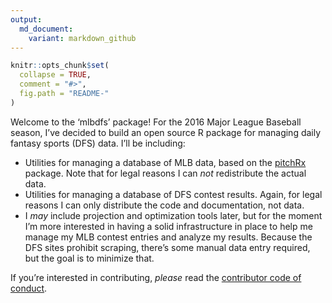 ```yaml
---
output:
  md_document:
    variant: markdown_github
---
```


<!-- README.md is generated from README.Rmd. Please edit that file -->

```r
knitr::opts_chunk$set(
  collapse = TRUE,
  comment = "#>",
  fig.path = "README-"
)
```
Welcome to the 'mlbdfs' package! For the 2016 Major League Baseball season, I've decided to build an open source R package for managing daily fantasy sports (DFS) data. I'll be including:

* Utilities for managing a database of MLB data, based on the [pitchRx](https://cran.r-project.org/web/packages/pitchRx/index.html) package. Note that for legal reasons I can *not* redistribute the actual data. 
* Utilities for managing a database of DFS contest results. Again, for legal reasons I can only distribute the code and documentation, not data.
* I *may* include projection and optimization tools later, but for the moment I'm more interested in having a solid infrastructure in place to help me manage my MLB contest entries and analyze my results. Because the DFS sites prohibit scraping, there's some manual data entry required, but the goal is to minimize that.

If you're interested in contributing, *please* read the [contributor code of conduct](https://github.com/znmeb/mlbdfs/blob/master/CONDUCT.md).
